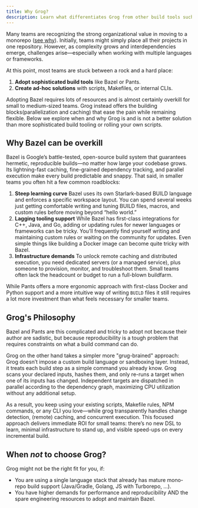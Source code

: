 ```yaml
---
title: Why Grog?
description: Learn what differentiates Grog from other build tools such as Bazel or Pants and when you should use it for your monorepo.
---
```


Many teams are recognizing the strong organizational value in moving to a monorepo ([see why](https://monorepo.tools/)).
Initially, teams might simply place all their projects in one repository.
However, as complexity grows and interdependencies emerge, challenges arise—especially when working with multiple languages or frameworks.

At this point, most teams are stuck between a rock and a hard place:

1. **Adopt sophisticated build tools** like Bazel or Pants.
2. **Create ad-hoc solutions** with scripts, Makefiles, or internal CLIs.

Adopting Bazel requires lots of resources and is almost certainly overkill for small to medium-sized teams.
Grog instead offers the building blocks(parallelization and caching) that ease the pain while remaining flexible.
Below we explore when and why Grog is and is not a better solution than more sophisticated build tooling or rolling your own scripts.

## Why Bazel can be overkill

Bazel is Google’s battle-tested, open-source build system that guarantees hermetic, reproducible builds—no matter how large your codebase grows. Its lightning-fast caching, fine-grained dependency tracking, and parallel execution make every build predictable and snappy. That said, in smaller teams you often hit a few common roadblocks:

1. **Steep learning curve**
   Bazel uses its own Starlark-based BUILD language and enforces a specific workspace layout. You can spend several weeks just getting comfortable writing and tuning BUILD files, macros, and custom rules before moving beyond “hello world.”
2. **Lagging tooling support**
   While Bazel has first-class integrations for C++, Java, and Go, adding or updating rules for newer languages or frameworks can be tricky.
   You’ll frequently find yourself writing and maintaining custom rules or waiting on the community for updates.
   Even simple things like building a Docker image can become quite tricky with Bazel.
3. **Infrastructure demands**
   To unlock remote caching and distributed execution, you need dedicated servers (or a managed service), plus someone to provision, monitor, and troubleshoot them. Small teams often lack the headcount or budget to run a full-blown buildfarm.

While Pants offers a more ergonomic approach with first-class Docker and Python support and a more intuitive way of writing `BUILD` files it still requires a lot more investment than what feels necessary for smaller teams.

## Grog's Philosophy

Bazel and Pants are this complicated and tricky to adopt not because their author are sadistic, but because reproducibility is a tough problem that requires constraints on what a build command can do.

Grog on the other hand takes a simpler more "grug-brained" approach:
Grog doesn’t impose a custom build language or sandboxing layer.
Instead, it treats each build step as a simple command you already know.
Grog scans your declared inputs, hashes them, and only re-runs a target when one of its inputs has changed.
Independent targets are dispatched in parallel according to the dependency graph, maximizing CPU utilization without any additional setup.

As a result, you keep using your existing scripts, Makefile rules, NPM commands, or any CLI you love—while grog transparently handles change detection, (remote) caching, and concurrent execution.
This focused approach delivers immediate ROI for small teams: there’s no new DSL to learn, minimal infrastructure to stand up, and visible speed-ups on every incremental build.

## When _not_ to choose Grog?

Grog might not be the right fit for you, if:

- You are using a single language stack that already has mature mono-repo build support (Java/Gradle, Golang, JS with Turborepo, ...).
- You have higher demands for performance and reproducibility AND the spare engineering resources to adopt and maintain Bazel.
